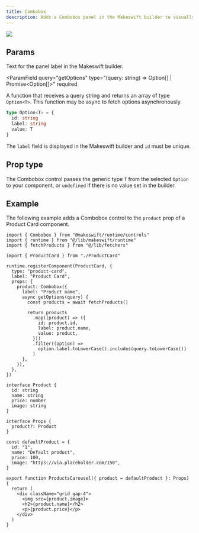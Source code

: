 ```yaml
---
title: Combobox
description: Adds a Combobox panel in the Makeswift builder to visually edit a generic prop from a list of options.
---
```


<Frame
  type="glass"
  caption="A Combobox panel on a Product Card component to pick a product by name"
>
  <img src="/images/combobox-panel.png" />
</Frame>

## Params

<ParamField query="label" type="string" default="Text">
  Text for the panel label in the Makeswift builder.
</ParamField>

<ParamField
  query="getOptions"
  type="<T>(query: string) => Option<T>[] | Promise<Option<T>[]>"
  required
>
  A function that receives a query string and returns an array of type `Option<T>`. This function may be async to fetch options asynchronously.

```ts
type Option<T> = {
  id: string
  label: string
  value: T
}
```

The `label` field is displayed in the Makeswift builder and `id` must be unique.

</ParamField>

## Prop type

The Combobox control passes the generic type `T` from the selected `Option` to your component, or `undefined` if there is no value set in the builder.

## Example

The following example adds a Combobox control to the `product` prop of a Product Card component.

<CodeGroup>

```tsx ProductCard.makeswift.ts
import { Combobox } from "@makeswift/runtime/controls"
import { runtime } from "@/lib/makeswift/runtime"
import { fetchProducts } from "@/lib/fetchers"

import { ProductCard } from "./ProductCard"

runtime.registerComponent(ProductCard, {
  type: "product-card",
  label: "Product Card",
  props: {
    product: Combobox({
      label: "Product name",
      async getOptions(query) {
        const products = await fetchProducts()

        return products
          .map((product) => ({
            id: product.id,
            label: product.name,
            value: product,
          }))
          .filter((option) =>
            option.label.toLowerCase().includes(query.toLowerCase())
          )
      },
    }),
  },
})
```

```tsx ProductCard.tsx
interface Product {
  id: string
  name: string
  price: number
  image: string
}

interface Props {
  product?: Product
}

const defaultProduct = {
  id: "1",
  name: "Default product",
  price: 100,
  image: "https://via.placeholder.com/150",
}

export function ProductsCarousel({ product = defaultProduct }: Props) {
  return (
    <div className="grid gap-4">
      <img src={product.image}>
      <h2>{product.name}</h2>
      <p>{product.price}</p>
    </div>
  )
}
```

</CodeGroup>

